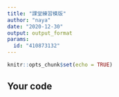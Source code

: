 ```yaml
---
title: "課堂練習模版"
author: "naya"
date: "2020-12-30"
output: output_format
params:
  id: "410873132"
---
```


```r
knitr::opts_chunk$set(echo = TRUE)
```

## Your code

```r

```

